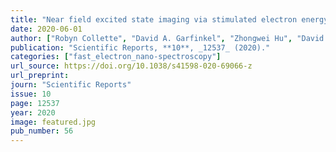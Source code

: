 ```yaml
---
title: "Near field excited state imaging via stimulated electron energy gain spectroscopy of localized surface plasmon resonances in plasmonic nanorod antennas"
date: 2020-06-01
author: ["Robyn Collette", "David A. Garfinkel", "Zhongwei Hu", "David J. Masiello", "Philip D. Rack"]
publication: "Scientific Reports, **10**, _12537_ (2020)."
categories: ["fast_electron_nano-spectroscopy"]
url_source: https://doi.org/10.1038/s41598-020-69066-z
url_preprint: 
journ: "Scientific Reports"
issue: 10
page: 12537
year: 2020
image: featured.jpg
pub_number: 56
---
```

